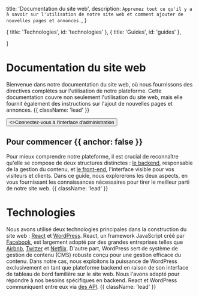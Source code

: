 
  title: 'Documentation du site web',
  description: `Apprenez tout ce qu'il y a à savoir sur l'utilisation de notre site web et comment ajouter de nouvelles pages et annonces.`,
}

  { title: 'Technologies', id: 'technologies' },
  { title: 'Guides', id: 'guides' },
  
]

<HeroPattern />

# Documentation du site web

Bienvenue dans notre documentation du site web, où nous fournissons des directives complètes sur l'utilisation de notre plateforme. Cette documentation couvre non seulement l'utilisation du site web, mais elle fournit également des instructions sur l'ajout de nouvelles pages et annonces. {{ className: 'lead' }}

<div className="not-prose mb-16 mt-6 flex gap-3">
  <Button href="/login" arrow="right">
    <>Connectez-vous à l'interface d'administration</>
  </Button>
 
</div>

## Pour commencer {{ anchor: false }}

Pour mieux comprendre notre plateforme, il est crucial de reconnaître qu'elle se compose de deux structures distinctes : <a href="https://bo.jibril.immo" target="_blank">le backend</a>, responsable de la gestion du contenu, et <a target="_blank" href="http://jibril.immo">le front-end</a>, l'interface visible pour vos visiteurs et clients. Dans ce guide, nous explorerons les deux aspects, en vous fournissant les connaissances nécessaires pour tirer le meilleur parti de notre site web. {{ className: 'lead' }}

# Technologies 

Nous avons utilisé deux technologies principales dans la construction du site web : <a href="https://react.dev/" target="_blank">React</a> et <a href="https://wordpress.org/" target="_blank">WordPress</a>. React, un framework JavaScript créé par <a href="https://www.facebook.com/" target='_blank'>Facebook</a>, est largement adopté par des grandes entreprises telles que <a href="https://airbnb.com" target='_blank'>Airbnb</a>, <a href="https://twitter.com" target='_blank'>Twitter</a> et <a href="https://netflix.com" target='_blank'>Netflix</a>. D'autre part, WordPress sert de système de gestion de contenu (CMS) robuste conçu pour une gestion efficace du contenu. Dans notre cas, nous exploitons la puissance de WordPress exclusivement en tant que plateforme backend en raison de son interface de tableau de bord familière sur le site web. Nous l'avons adapté pour répondre à nos besoins spécifiques en backend. React et WordPress communiquent entre eux via <a href="https://fr.wikipedia.org/wiki/Interface_de_programmation" target='_blank'>des API</a>. {{ className: 'lead' }}

<Guides />

<Resources />
